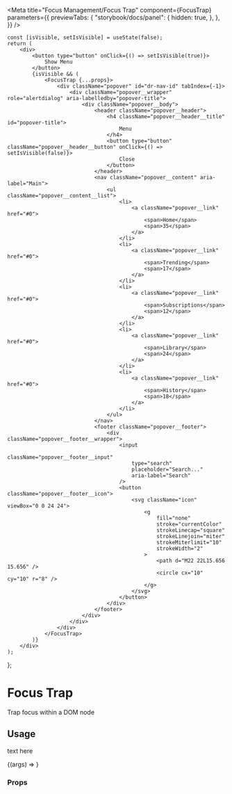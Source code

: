 
<Meta
	title="Focus Management/Focus Trap"
	component={FocusTrap}
	parameters={{
		previewTabs: {
			"storybook/docs/panel": {
				hidden: true,
			},
		},
	}}
/>

<style>{`
	.popover {
		font-family: sans-serif;
		position: fixed;
		z-index: 15;
		width: 100%;
		max-width: 25rem;
		height: 100%;
		top: 0;
		right: 0;
		visibility: visible;
	}

	.popover__wrapper {
		position: absolute;
		width: 100%;
		height: 100%;
		top: 0;
		right: 0;
		background-color: white;
		box-shadow: 0 0.9px 1.5px rgba(0, 0, 0, 0.03),
                  0 3.1px 5.5px rgba(0, 0, 0, 0.08),
                  0 14px 25px rgba(0, 0, 0, 0.12);
	}

	.popover__body {
		margin: 0;
		padding: 0;
		border: 0;
		display: flex;
		flex-direction: column;
		height: 100%;
		overflow-y: auto;
		overflow-x: hidden;
		overscroll-behavior: contain;
	}

	.popover__header {
		width: 100%;
		height: 4.5rem;
		display: flex;
		flex-direction: row;
		justify-content: flex-start;
		align-items: center;
	}

	.popover__header__title {
		width: 100%;
		color: #1c1c21;
		line-height: 1.2;
		font-size: 1.2rem;
		font-weight: 700;
		padding: 0 2rem;
		margin: 0;
	}

	.popover__header__button {
		margin-right: 2rem;
	}

	.popover__content {
		padding: 2rem;
	}

	.popover__content__list {
		margin: 0;
		padding: 0;
		list-style-type: none;
	}

	.popover__content__list li {
		width: 100%;
		height: 2rem;
		display: flex;
		flex-direction: row;
		justify-content: flex-start;
		align-items: center;
	}

	.popover__link {
		width: 100%;
		height: 100%;
		display: flex;
		flex-direction: row;
		justify-content: space-between;
		align-items: center;
		color: #1c1c21;
		text-decoration: none;
		font-size: 1.125rem;
	}

	.popover__link:hover,
	.popover__link:focus {
		width: 100%;
		text-decoration: underline;
	}

	.popover__link:focus {
		outline: 1px solid tomato;
		outline-offset: 2px;
	}

	.popover__footer {
		margin-top: calc(100% + 4.5rem);
		height: 4.5rem;
		width: 100%;
	}

	.popover__footer__wrapper {
		padding: 2rem;
		position: relative;
		display: flex;
		flex-direction: row;
		justify-content: center;
		align-items: center;
	}

	.popover__footer__input {
		margin: 0;
		color: inherit;
		appearance: none;
		font-size: 1em;
		padding-top: 0.5em;
		padding-bottom: 0.5em;
		padding-left: 0.75em;
		padding-right: 2.5rem;
		border-radius: 0.25em;
		line-height: 1.2;
		background-color: white;
		border: 2px solid #d3d3d4;
		transition: 0.2s;
		width: 100%;
		height: 2.5rem;
	}

	.popover__footer__icon {
		background-color: transparent;
		padding: 0;
		border: 0;
		border-radius: 0;
		color: inherit;
		line-height: inherit;
		appearance: none;
		position: absolute;
		right: 2.5rem;
		display: flex;
		justify-content: center;
		align-items: center;
		width: 2.5rem;
		height: 2.5rem;
	}

	.popover__footer__icon .icon {
		fill: currentColor;
		line-height: 1;
		flex-shrink: 0;
		max-width: initial;
		display: block;
		width: 1.5rem;
		height: 1.5rem;
		margin-left: auto;
		margin-right: auto;
		color: #79797c;
		transition: .2s;
	}
`}</style>

	const [isVisible, setIsVisible] = useState(false);
	return (
		<div>
			<button type="button" onClick={() => setIsVisible(true)}>
				Show Menu
			</button>
			{isVisible && (
				<FocusTrap {...props}>
					<div className="popover" id="dr-nav-id" tabIndex={-1}>
						<div className="popover__wrapper" role="alertdialog" aria-labelledby="popover-title">
							<div className="popover__body">
								<header className="popover__header">
									<h4 className="popover__header__title" id="popover-title">
										Menu
									</h4>
									<button type="button" className="popover__header__button" onClick={() => setIsVisible(false)}>
										Close
									</button>
								</header>
								<nav className="popover__content" aria-label="Main">
									<ul className="popover__content__list">
										<li>
											<a className="popover__link" href="#0">
												<span>Home</span>
												<span>35</span>
											</a>
										</li>
										<li>
											<a className="popover__link" href="#0">
												<span>Trending</span>
												<span>17</span>
											</a>
										</li>
										<li>
											<a className="popover__link" href="#0">
												<span>Subscriptions</span>
												<span>12</span>
											</a>
										</li>
										<li>
											<a className="popover__link" href="#0">
												<span>Library</span>
												<span>24</span>
											</a>
										</li>
										<li>
											<a className="popover__link" href="#0">
												<span>History</span>
												<span>18</span>
											</a>
										</li>
									</ul>
								</nav>
								<footer className="popover__footer">
									<div className="popover__footer__wrapper">
										<input
											className="popover__footer__input"
											type="search"
											placeholder="Search..."
											aria-label="Search"
										/>
										<button className="popover__footer__icon">
											<svg className="icon" viewBox="0 0 24 24">
												<g
													fill="none"
													stroke="currentColor"
													strokeLinecap="square"
													strokeLinejoin="miter"
													strokeMiterlimit="10"
													strokeWidth="2"
												>
													<path d="M22 22L15.656 15.656" />
													<circle cx="10" cy="10" r="8" />
												</g>
											</svg>
										</button>
									</div>
								</footer>
							</div>
						</div>
					</div>
				</FocusTrap>
			)}
		</div>
	);
};

# Focus Trap

<Subtitle>Trap focus within a DOM node</Subtitle>

## Usage

text here

<Canvas>
	<Story
		name="Focus Trap"
		args={{
			contain: true,
			autoFocus: true,
			restoreFocus: true,
		}}
	>
		{(args) => <Demo {...args} />}
	</Story>
</Canvas>

### Props

<ArgsTable story="Focus Trap" />
